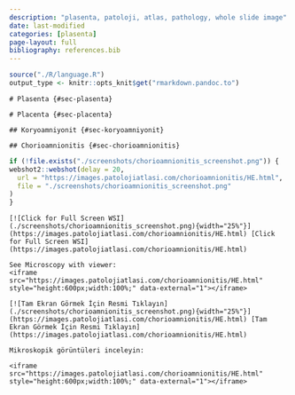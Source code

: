```yaml
---
description: "plasenta, patoloji, atlas, pathology, whole slide image"
date: last-modified
categories: [plasenta]
page-layout: full
bibliography: references.bib
---
```


```r
source("./R/language.R")
output_type <- knitr::opts_knit$get("rmarkdown.pandoc.to")
```


```asis
# Plasenta {#sec-plasenta}
```

```asis
# Placenta {#sec-placenta}
```

```asis
## Koryoamniyonit {#sec-koryoamniyonit} 
```

```asis
## Chorioamnionitis {#sec-chorioamnionitis} 
```


```r
if (!file.exists("./screenshots/chorioamnionitis_screenshot.png")) {
webshot2::webshot(delay = 20,
  url = "https://images.patolojiatlasi.com/chorioamnionitis/HE.html",
  file = "./screenshots/chorioamnionitis_screenshot.png"
)
}
```



```asis
[![Click for Full Screen WSI](./screenshots/chorioamnionitis_screenshot.png){width="25%"}](https://images.patolojiatlasi.com/chorioamnionitis/HE.html) [Click for Full Screen WSI](https://images.patolojiatlasi.com/chorioamnionitis/HE.html)
```

```asis
See Microscopy with viewer: 
<iframe src="https://images.patolojiatlasi.com/chorioamnionitis/HE.html" style="height:600px;width:100%;" data-external="1"></iframe>
```




```asis

[![Tam Ekran Görmek İçin Resmi Tıklayın](./screenshots/chorioamnionitis_screenshot.png){width="25%"}](https://images.patolojiatlasi.com/chorioamnionitis/HE.html) [Tam Ekran Görmek İçin Resmi Tıklayın](https://images.patolojiatlasi.com/chorioamnionitis/HE.html)

```


```asis

Mikroskopik görüntüleri inceleyin:

<iframe src="https://images.patolojiatlasi.com/chorioamnionitis/HE.html" style="height:600px;width:100%;" data-external="1"></iframe>

```
